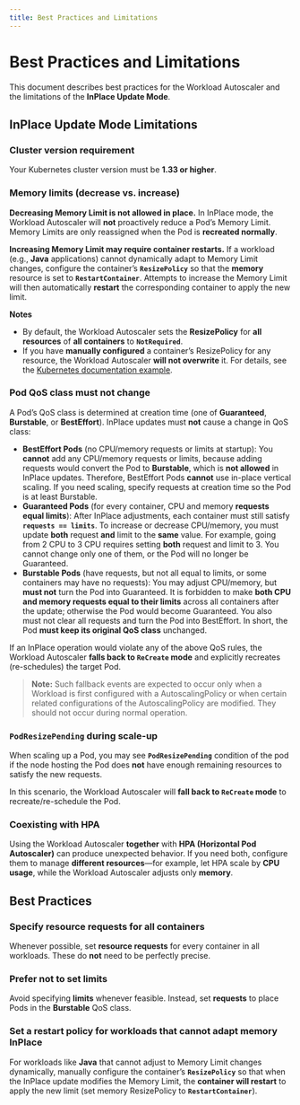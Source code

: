 ```yaml
---
title: Best Practices and Limitations
---
```


# Best Practices and Limitations

This document describes best practices for the Workload Autoscaler and the limitations of the **InPlace Update Mode**.

## InPlace Update Mode Limitations

### Cluster version requirement

Your Kubernetes cluster version must be **1.33 or higher**.

### Memory limits (decrease vs. increase)

**Decreasing Memory Limit is not allowed in place.**
In InPlace mode, the Workload Autoscaler will **not** proactively reduce a Pod’s Memory Limit. Memory Limits are only reassigned when the Pod is **recreated normally**.

**Increasing Memory Limit may require container restarts.**
If a workload (e.g., **Java** applications) cannot dynamically adapt to Memory Limit changes, configure the container’s **`ResizePolicy`** so that the **memory** resource is set to **`RestartContainer`**. Attempts to increase the Memory Limit will then automatically **restart** the corresponding container to apply the new limit.

**Notes**
- By default, the Workload Autoscaler sets the **ResizePolicy** for **all resources** of **all containers** to **`NotRequired`**.
- If you have **manually configured** a container’s ResizePolicy for any resource, the Workload Autoscaler **will not overwrite** it. For details, see the
  [Kubernetes documentation example](https://kubernetes.io/docs/tasks/configure-pod-container/resize-container-resources/#example-1-resizing-cpu-without-restart).

### Pod QoS class must not change

A Pod’s QoS class is determined at creation time (one of **Guaranteed**, **Burstable**, or **BestEffort**). InPlace updates must **not** cause a change in QoS class:

- **BestEffort Pods** (no CPU/memory requests or limits at startup): You **cannot** add any CPU/memory requests or limits, because adding requests would convert the Pod to **Burstable**, which is **not allowed** in InPlace updates. Therefore, BestEffort Pods **cannot** use in-place vertical scaling. If you need scaling, specify requests at creation time so the Pod is at least Burstable.
- **Guaranteed Pods** (for every container, CPU and memory **requests equal limits**): After InPlace adjustments, each container must still satisfy **`requests == limits`**. To increase or decrease CPU/memory, you must update **both** request **and** limit to the **same** value. For example, going from 2 CPU to 3 CPU requires setting **both** request and limit to 3. You cannot change only one of them, or the Pod will no longer be Guaranteed.
- **Burstable Pods** (have requests, but not all equal to limits, or some containers may have no requests): You may adjust CPU/memory, but **must not** turn the Pod into Guaranteed. It is forbidden to make **both CPU and memory requests equal to their limits** across all containers after the update; otherwise the Pod would become Guaranteed. You also must not clear all requests and turn the Pod into BestEffort. In short, the Pod **must keep its original QoS class** unchanged.

If an InPlace operation would violate any of the above QoS rules, the Workload Autoscaler **falls back to `ReCreate` mode** and explicitly recreates (re-schedules) the target Pod.

> **Note:** Such fallback events are expected to occur only when a Workload is first configured with a AutoscalingPolicy or when certain related configurations of the AutoscalingPolicy are modified. They should not occur during normal operation.

### `PodResizePending` during scale-up

When scaling up a Pod, you may see **`PodResizePending`** condition of the pod if the node hosting the Pod does **not** have enough remaining resources to satisfy the new requests.

In this scenario, the Workload Autoscaler will **fall back to `ReCreate` mode** to recreate/re-schedule the Pod.

### Coexisting with HPA

Using the Workload Autoscaler **together** with **HPA (Horizontal Pod Autoscaler)** can produce unexpected behavior. If you need both, configure them to manage **different resources**—for example, let HPA scale by **CPU usage**, while the Workload Autoscaler adjusts only **memory**.

## Best Practices

### Specify resource requests for all containers

Whenever possible, set **resource requests** for every container in all workloads. These do **not** need to be perfectly precise.

### Prefer not to set limits

Avoid specifying **limits** whenever feasible. Instead, set **requests** to place Pods in the **Burstable** QoS class.

### Set a restart policy for workloads that cannot adapt memory InPlace

For workloads like **Java** that cannot adjust to Memory Limit changes dynamically, manually configure the container’s **`ResizePolicy`** so that when the InPlace update modifies the Memory Limit, the **container will restart** to apply the new limit (set memory ResizePolicy to **`RestartContainer`**).
